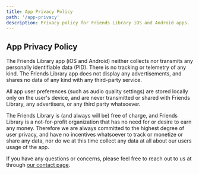 ```yaml
---
title: App Privacy Policy
path: '/app-privacy'
description: Privacy policy for Friends Library iOS and Android apps.
---
```


## App Privacy Policy

The Friends Library app (iOS and Android) neither collects nor transmits any personally
identifiable data (PID). There is no tracking or telemetry of any kind. The Friends
Library app does not display any advertisements, and shares no data of any kind with any
third-party service.

All app user preferences (such as audio quality settings) are stored locally only on the
user's device, and are never transmitted or shared with Friends Library, any advertisers,
or any third party whatsoever.

The Friends Library is (and always will be) free of charge, and Friends Library is a
not-for-profit organization that has no need for or desire to earn any money. Therefore we
are always committed to the highest degree of user privacy, and have no incentives
whatsoever to track or monetize or share any data, nor do we at this time collect any data
at all about our users usage of the app.

If you have any questions or concerns, please feel free to reach out to us at through
[our contact page](./contact).
